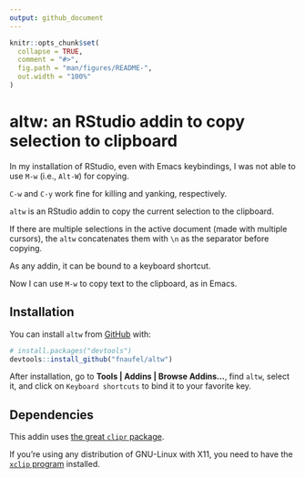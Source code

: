 ```yaml
---
output: github_document
---
```


<!-- README.md is generated from README.Rmd. Please edit that file -->

```r
knitr::opts_chunk$set(
  collapse = TRUE,
  comment = "#>",
  fig.path = "man/figures/README-",
  out.width = "100%"
)
```

# altw: an RStudio addin to copy selection to clipboard

<!-- badges: start -->
<!-- badges: end -->

In my installation of RStudio, even with Emacs keybindings, I was not able to use `M-w` (i.e., `Alt-W`) for copying. 

`C-w` and `C-y` work fine for killing and yanking, respectively.

`altw` is an RStudio addin to copy the current selection to the clipboard. 

If there are multiple selections in the active document (made with multiple cursors), the `altw` concatenates them with `\n` as the separator before copying.

As any addin, it can be bound to a keyboard shortcut. 

Now I can use `M-w` to copy text to the clipboard, as in Emacs.


## Installation

You can install `altw` from [GitHub](https://github.com/) with:

``` r
# install.packages("devtools")
devtools::install_github("fnaufel/altw")
```

After installation, go to **Tools | Addins | Browse Addins...**, find `altw`, select it, and click on `Keyboard shortcuts` to bind it to your favorite key.


## Dependencies

This addin uses [the great `clipr` package](http://matthewlincoln.net/clipr/index.html). 

If you're using any distribution of GNU-Linux with X11, you need to have the [`xclip` program](https://github.com/astrand/xclip) installed.
